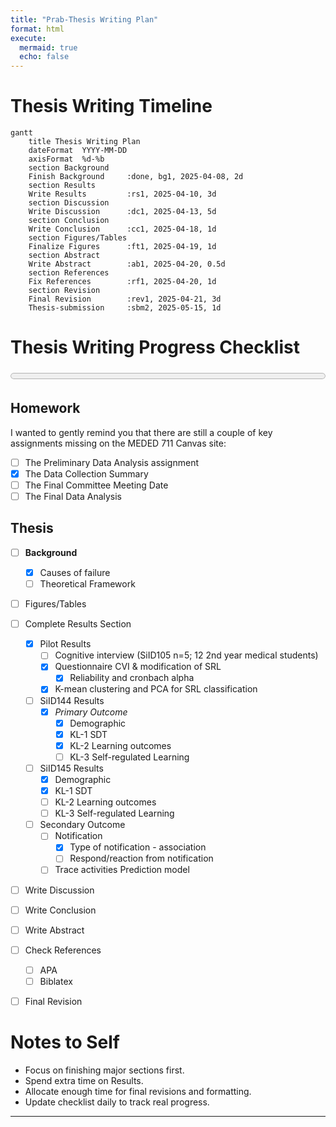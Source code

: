 ```yaml
---
title: "Prab-Thesis Writing Plan"
format: html
execute:
  mermaid: true
  echo: false
---
```


# Thesis Writing Timeline

```mermaid
gantt
    title Thesis Writing Plan
    dateFormat  YYYY-MM-DD
    axisFormat  %d-%b
    section Background
    Finish Background     :done, bg1, 2025-04-08, 2d
    section Results
    Write Results         :rs1, 2025-04-10, 3d
    section Discussion
    Write Discussion      :dc1, 2025-04-13, 5d
    section Conclusion
    Write Conclusion      :cc1, 2025-04-18, 1d
    section Figures/Tables
    Finalize Figures      :ft1, 2025-04-19, 1d
    section Abstract
    Write Abstract        :ab1, 2025-04-20, 0.5d
    section References
    Fix References        :rf1, 2025-04-20, 1d
    section Revision
    Final Revision        :rev1, 2025-04-21, 3d
    Thesis-submission     :sbm2, 2025-05-15, 1d
```

# Thesis Writing Progress Checklist

<progress id="progress-bar" value="0" max="100" style="width:100%; height:20px;">

</progress>

## Homework

I wanted to gently remind you that there are still a couple of key assignments missing on the MEDED 711 Canvas site:

-   [ ] The Preliminary Data Analysis assignment
-   [x] The Data Collection Summary
-   [ ] The Final Committee Meeting Date
-   [ ] The Final Data Analysis

## Thesis

-   [ ] **Background**

    -   [x] Causes of failure
    -   [ ] Theoretical Framework

-   [ ] Figures/Tables

-   [ ] Complete Results Section

    -   [x] Pilot Results
        -   [ ] Cognitive interview (SiID105 n=5; 12 2nd year medical students)
        -   [x] Questionnaire CVI & modification of SRL
            -   [x] Reliability and cronbach alpha
        -   [x] K-mean clustering and PCA for SRL classification
    -   [ ] SiID144 Results
        -   [x] *Primary Outcome*
            -   [x] Demographic
            -   [x] KL-1 SDT
            -   [x] KL-2 Learning outcomes
            -   [ ] KL-3 Self-regulated Learning
    -   [ ] SiID145 Results
        -   [x] Demographic
        -   [x] KL-1 SDT
        -   [ ] KL-2 Learning outcomes
        -   [ ] KL-3 Self-regulated Learning
    -   [ ] Secondary Outcome
        -   [ ] Notification
            -   [x] Type of notification - association
            -   [ ] Respond/reaction from notification
        -   [ ] Trace activities Prediction model

-   [ ] Write Discussion

-   [ ] Write Conclusion

-   [ ] Write Abstract

-   [ ] Check References

    -   [ ] APA
    -   [ ] Biblatex

-   [ ] Final Revision

```{=html}
<script>
function updateProgress() {
  const checkboxes = document.querySelectorAll('input[type="checkbox"]');
  const checked = document.querySelectorAll('input[type="checkbox"]:checked');
  const progress = (checked.length / checkboxes.length) * 100;
  document.getElementById('progress-bar').value = progress;
}

document.addEventListener('DOMContentLoaded', function () {
  const checkboxes = document.querySelectorAll('input[type="checkbox"]');
  checkboxes.forEach(cb => cb.addEventListener('change', updateProgress));
  updateProgress();
});
</script>
```

# Notes to Self

-   Focus on finishing major sections first.
-   Spend extra time on Results.
-   Allocate enough time for final revisions and formatting.
-   Update checklist daily to track real progress.

------------------------------------------------------------------------
